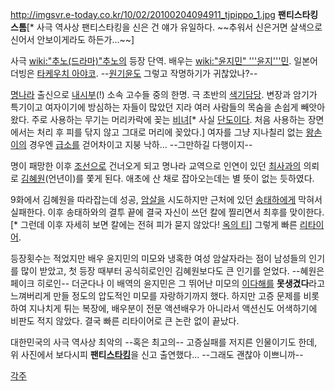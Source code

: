 http://imgsvr.e-today.co.kr/10/02/20100204094911_tjpippo_1.jpg 
'''팬티스타킹 스톰'''[* 사극 역사상 팬티스타킹을 신은 건 얘가 유일하다. ~~추워서 신은거면 살색으로 신어서 안보이게라도 하든가...~~]

사극 [[wiki:"추노(드라마)"추노]]의 등장 단역. 배우는 [[wiki:"윤지민" '''윤지'''민]]. 일본어 더빙은 [[타케우치 아야코]]. --[[원기윤]]도 그렇고 작명하기가 귀찮았나?--

[[명나라]] 출신으로 [[내시]]부(!) 소속 고수들 중의 한명. 극 초반의 [[색기담당]]. 변장과 암기가 특기이고 여자이기에 방심하는 자들이 많았던 지라 여러 사람들의 목숨을 손쉽게 빼앗아 왔다. 주로 사용하는 무기는 머리카락에 꽂는 [[비녀]][* 사실 [[단도]]이다. 처음 사용하는 장면에서는 처리 후 피를 닦지 않고 그대로 머리에 꽂았다.] 여자를 그냥 지나칠리 없는 [[왕손이]]의 경우엔 [[급소]]를 걷어차이고 지붕 낙하... --그만하길 다행이지--

명이 패망한 이후 [[조선]]으로 건너오게 되고 명나라 교역으로 인연이 있던 [[최사과]]의 의뢰로 [[김혜원]](언년이)를 쫓게 된다. 애초에 산 채로 잡아오는데는 별 뜻이 없는 듯하였다.

9화에서 김혜원을 따라잡는데 성공, [[암살]]을 시도하지만 근처에 있던 [[송태하]]에게 막혀서 실패한다. 이후 송태하와의 결투 끝에 결국 자신이 쓰던 칼에 찔리면서 최후를 맞이한다.[* 그런데 이후 자세히 보면 칼에는 전혀 피가 묻지 않았다! [[옥의 티]]] 그렇게 빠른 [[리타이어]].

등장횟수는 적었지만 배우 윤지민의 미모와 냉혹한 여성 암살자라는 점이 남성들의 인기를 많이 받았고, 첫 등장 때부터 공식히로인인 김혜원보다도 큰 인기를 얻었다. --혜원은 페이크 히로인-- 더군다나 이 배역의 윤지민은 그 뛰어난 미모의 [[이다해]]를 '''못생겼다'''라고 느껴버리게 만들 정도의 압도적인 미모를 자랑하기까지 했다. 하지만 고증 문제를 비롯하여 지나치게 튀는 복장에, 배우분이 전문 액션배우가 아니라서 액션신도 어색하기에 비판도 적지 않았다. 결국 빠른 리타이어로 큰 논란 없이 끝났다.

대한민국의 사극 역사상 최악의 --혹은 최고의-- 고증실패를 저지른 인물이기도 한데, 위 사진에서 보다시피 '''팬티[[스타킹]]'''을 신고 출연했다... --그래도 괜찮아 이쁘니까--

[[각주]]
